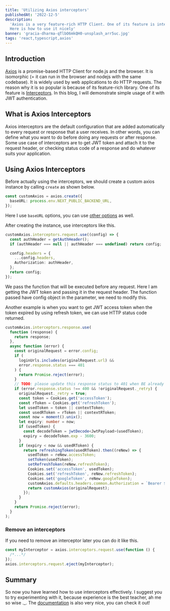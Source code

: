 ```yaml
---
title: 'Utilizing Axios interceptors'
publishedAt: '2022-12-5'
description:
  'Axios is a very feature-rich HTTP Client. One of its feature is interceptors.
  Here is how to use it nicely'
banner: 'gracia-dharma-qTlbO6mkQH0-unsplash_arr5uc.jpg'
tags: 'react,typescript,axios'
---
```


## Introduction

[Axios](https://axios-http.com/docs/intro) is a promise-based HTTP Client for
node.js and the browser. It is isomorphic (= it can run in the browser and
nodejs with the same codebase). It is widely used by web applications to do HTTP
requests. The reason why it is so popular is because of its feature-rich
library. One of its feature is
[Interceptors](https://axios-http.com/docs/interceptors). In this blog, I will
demonstrate simple usage of it with JWT authentication.

## What is Axios Interceptors

Axios interceptors are the default configuration that are added automatically to
every request or response that a user receives. In other words, you can define
what you want to do before doing any requests or after response. Some use case
of interceptors are to get JWT token and attach it to the request header, or
checking status code of a response and do whatever suits your application.

## Using Axios Interceptors

Before actually using the interceptors, we should create a custom axios instance
by calling `create` as shown below.

```ts
const customAxios = axios.create({
  baseURL: process.env.NEXT_PUBLIC_BACKEND_URL,
});
```

Here I use `baseURL` options, you can use
[other options](https://axios-http.com/docs/config_defaults) as well.

After creating the instance, use interceptors like this.

```ts
customAxios.interceptors.request.use((config) => {
  const authHeader = getAuthHeader();
  if (authHeader === null || authHeader === undefined) return config;

  config.headers = {
    ...config.headers,
    Authorization: authHeader,
  };
  return config;
});
```

We pass the function that will be executed before any request. Here I am getting
the JWT token and passing it in the request header. The function passed have
config object in the parameter, we need to modify this.

Another example is when you want to get JWT access token when the token expired
by using refresh token, we can use HTTP status code returned.

```ts
customAxios.interceptors.response.use(
  function (response) {
    return response;
  },
  async function (error) {
    const originalRequest = error.config;
    if (
      loginUrls.includes(originalRequest.url) &&
      error.response.status === 401
    ) {
      return Promise.reject(error);
    }
    // TODO: please update this response status to 401 when BE already give correct response status on token expired
    if (error.response.status !== 400 && !originalRequest._retry) {
      originalRequest._retry = true;
      const token = Cookies.get('accessToken');
      const rToken = Cookies.get('refreshToken');
      let usedToken = token || contextToken;
      const usedRToken = rToken || contextRToken;
      const now = moment().unix();
      let expiry: number = now;
      if (usedToken) {
        const decodeToken = jwtDecode<JwtPayload>(usedToken);
        expiry = decodeToken.exp - 3600;
      }
      if (expiry < now && usedRToken) {
        return refreshingToken(usedRToken).then((reNew) => {
          usedToken = reNew.accessToken;
          setToken(usedToken);
          setRefreshToken(reNew.refreshToken);
          Cookies.set('accessToken', usedToken);
          Cookies.set('refreshToken', reNew.refreshToken);
          Cookies.set('googleToken', reNew.googleToken);
          customAxios.defaults.headers.common.Authorization = `Bearer ${usedToken}`;
          return customAxios(originalRequest);
        });
      }
    }
    return Promise.reject(error);
  }
);
```

### Remove an interceptors

If you need to remove an interceptor later you can do it like this.

```ts
const myInterceptor = axios.interceptors.request.use(function () {
  /*...*/
});
axios.interceptors.request.eject(myInterceptor);
```

## Summary

So now you have learned how to use interceptors effectively. I suggest you to
try experimenting with it, because experience is the best teacher, ah me so wise
.\_. The [documentation](https://axios-http.com/docs/intro) is also very nice,
you can check it out!
